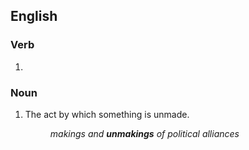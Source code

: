 ==English==

===Verb===
{{head|en|verb form}}

# {{present participle of|en|unmake|nocat=1}}

===Noun===
{{en-noun}}

# The act by which something is unmade.
#: ''makings and '''unmakings''' of political alliances''